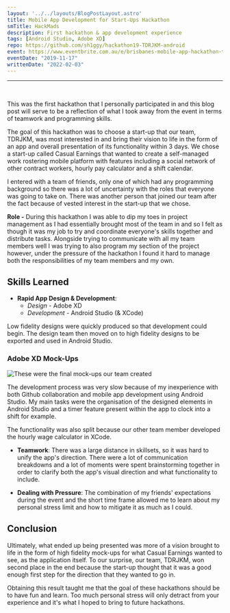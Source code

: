 ```yaml
---
layout: '../../layouts/BlogPostLayout.astro'
title: Mobile App Development for Start-Ups Hackathon
smTitle: HackMads
description: First hackathon & app development experience
tags: [Android Studio, Adobe XD]
repo: https://github.com/sh1ggy/hackathon19-TDRJKM-android
event: https://www.eventbrite.com.au/e/brisbanes-mobile-app-hackathon-tickets-72067400535#
eventDate: "2019-11-17"
writtenDate: "2022-02-03"
---
```

--- 
<br/>

This was the first hackathon that I personally participated in and this blog post will serve to be a reflection of what I took away from the event in terms of teamwork and programming skills. 

The goal of this hackathon was to choose a start-up that our team, TDRJKM, was most interested in and bring their vision to life in the form of an app and overall presentation of its functionality within 3 days. We chose a start-up called Casual Earnings that wanted to create a self-managed work rostering mobile platform with features including a social network of other contract workers, hourly pay calculator and a shift calendar. 

I entered with a team of friends, only one of which had any programming background so there was a lot of uncertainty with the roles that everyone was going to take on. There was another person that joined our team after the fact because of vested interest in the start-up that we chose. 

**Role -** During this hackathon I was able to dip my toes in project management as I had essentially brought most of the team in and so I felt as though it was my job to try and coordinate everyone's skills together and distribute tasks. Alongside trying to communicate with all my team members well I was trying to also program my section of the project however, under the pressure of the hackathon I found it hard to manage both the responsibilities of my team members and my own. 

## Skills Learned
- **Rapid App Design & Development**: 
	- *Design* - Adobe XD
	- *Development* - Android Studio (& XCode) 

Low fidelity designs were quickly produced so that development could begin. The design team then moved on to high fidelity designs to be exported and used in Android Studio.

### Adobe XD Mock-Ups

![These were the final mock-ups our team created](/blog/HackMads/mock.png)

The development process was very slow because of my inexperience with both Github collaboration and mobile app development using Android Studio. My main tasks were the organisation of the designed elements in Android Studio and a timer feature present within the app to clock into a shift for example. 

The functionality was also split because our other team member developed the hourly wage calculator in XCode. 

 - **Teamwork**: There was a large distance in skillsets, so it was hard to unify the app's direction. There were a lot of communication breakdowns and a lot of moments were spent brainstorming together in order to clarify both the app's visual direction and what functionality to include. 
 

 - **Dealing with Pressure**: The combination of my friends' expectations during the event and the short time frame allowed me to learn about my personal stress limit and how to mitigate it as much as I could. 


## Conclusion

Ultimately, what ended up being presented was more of a vision brought to life in the form of high fidelity mock-ups for what Casual Earnings wanted to see, as the application itself. To our surprise, our team, TDRJKM, won second place in the end because the start-up thought that it was a good enough first step for the direction that they wanted to go in. 

Obtaining this result taught me that the goal of these hackathons should be to have fun and learn. Too much personal stress will only detract from your experience and it's what I hoped to bring to future hackathons. 
 
